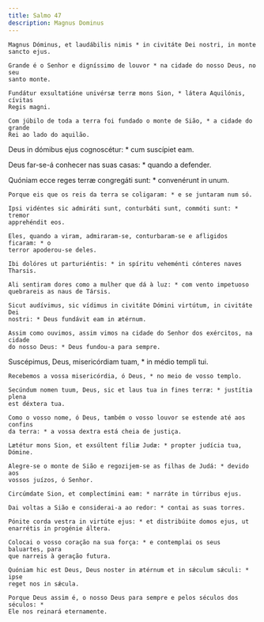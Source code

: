 ```yaml
---
title: Salmo 47
description: Magnus Dominus
---
```


<div class="side-by-side not-content">

    Magnus Dóminus, et laudábilis nimis * in civitáte Dei nostri, in monte
    sancto ejus.

    Grande é o Senhor e digníssimo de louvor * na cidade do nosso Deus, no seu
    santo monte.

    Fundátur exsultatióne univérsæ terræ mons Sion, * látera Aquilónis, cívitas
    Regis magni.

    Com júbilo de toda a terra foi fundado o monte de Sião, * a cidade do grande
    Rei ao lado do aquilão.

Deus in dómibus ejus cognoscétur: * cum suscípiet eam.

Deus far-se-á conhecer nas suas casas: * quando a defender.

Quóniam ecce reges terræ congregáti sunt: * convenérunt in unum.

    Porque eis que os reis da terra se coligaram: * e se juntaram num só.

    Ipsi vidéntes sic admiráti sunt, conturbáti sunt, commóti sunt: * tremor
    apprehéndit eos.

    Eles, quando a viram, admiraram-se, conturbaram-se e afligidos ficaram: * o
    terror apoderou-se deles.

    Ibi dolóres ut parturiéntis: * in spíritu veheménti cónteres naves Tharsis.

    Ali sentiram dores como a mulher que dá à luz: * com vento impetuoso
    quebrareis as naus de Társis.

    Sicut audívimus, sic vídimus in civitáte Dómini virtútum, in civitáte Dei
    nostri: * Deus fundávit eam in ætérnum.

    Assim como ouvimos, assim vimos na cidade do Senhor dos exércitos, na cidade
    do nosso Deus: * Deus fundou-a para sempre.

Suscépimus, Deus, misericórdiam tuam, * in médio templi tui.

    Recebemos a vossa misericórdia, ó Deus, * no meio de vosso templo.

    Secúndum nomen tuum, Deus, sic et laus tua in fines terræ: * justítia plena
    est déxtera tua.

    Como o vosso nome, ó Deus, também o vosso louvor se estende até aos confins
    da terra: * a vossa dextra está cheia de justiça.

    Lætétur mons Sion, et exsúltent fíliæ Judæ: * propter judícia tua, Dómine.

    Alegre-se o monte de Sião e regozijem-se as filhas de Judá: * devido aos
    vossos juízos, ó Senhor.

    Circúmdate Sion, et complectímini eam: * narráte in túrribus ejus.

    Dai voltas a Sião e considerai-a ao redor: * contai as suas torres.

    Pónite corda vestra in virtúte ejus: * et distribúite domos ejus, ut
    enarrétis in progénie áltera.

    Colocai o vosso coração na sua força: * e contemplai os seus baluartes, para
    que narreis à geração futura.

    Quóniam hic est Deus, Deus noster in ætérnum et in sǽculum sǽculi: * ipse
    reget nos in sǽcula.

    Porque Deus assim é, o nosso Deus para sempre e pelos séculos dos séculos: *
    Ele nos reinará eternamente.

</div>
